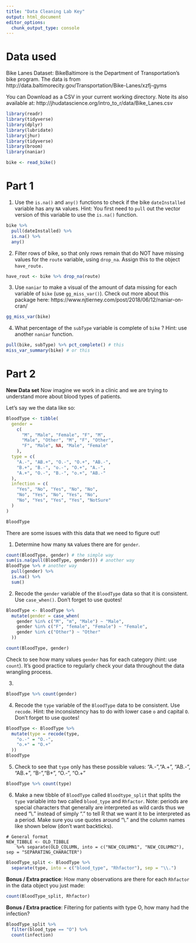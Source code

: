 ```yaml
---
title: "Data Cleaning Lab Key"
output: html_document
editor_options: 
  chunk_output_type: console
---
```


# Data used

Bike Lanes Dataset: BikeBaltimore is the Department of Transportation's bike program. 
The data is from http://data.baltimorecity.gov/Transportation/Bike-Lanes/xzfj-gyms

You can Download as a CSV in your current working directory.  Note its also available at: 	http://jhudatascience.org/intro_to_r/data/Bike_Lanes.csv 

```r
library(readr)
library(tidyverse)
library(dplyr)
library(lubridate)
library(jhur)
library(tidyverse)
library(broom)
library(naniar)

bike <- read_bike()
```

# Part 1


1.  Use the `is.na()`  and `any()` functions to check if the bike `dateInstalled` variable has any `NA` values. 
Hint: You first need to `pull` out the vector version of this variable to use the `is.na()` function.

```r
bike %>%
  pull(dateInstalled) %>%
  is.na() %>%
  any()
```



2.  Filter rows of bike, so that only rows remain that do NOT have missing values for the `route` variable,  using `drop_na`. Assign this to the object `have_route.`

```r
have_rout <- bike %>% drop_na(route)
```

3.  Use `naniar` to make a visual of the amount of data missing for each variable of `bike` (use `gg_miss_var()`). Check out more about this package here: https://www.njtierney.com/post/2018/06/12/naniar-on-cran/

```r
gg_miss_var(bike)
```


4. What percentage of the `subType` variable is complete of `bike` ? Hint: use another `naniar` function.
 
```r
pull(bike, subType) %>% pct_complete() # this
miss_var_summary(bike) # or this
```

# Part 2

**New Data set**
Now imagine we work in a clinic and we are trying to understand more about blood types of patients. 

Let's say we the data like so:

```r
BloodType <- tibble(
  gender =
    c(
      "M", "Male", "Female", "F", "M",
      "Male", "Other", "M", "F", "Other",
      "F", "Male", NA, "Male", "Female"
    ),
  type = c(
    "A.-", "AB.+", "O.-", "O.+", "AB.-",
    "B.+", "B.-", "o.-", "O.+", "A.-",
    "A.+", "O.-", "B.-", "o.+", "AB.-"
  ),
  infection = c(
    "Yes", "No", "Yes", "No", "No",
    "No", "Yes", "No", "Yes", "No",
    "No", "Yes", "Yes", "Yes", "NotSure"
  )
)

BloodType
```

There are some issues with this data that we need to figure out!

1. Determine how many `NA` values there are for `gender`. 

```r
count(BloodType, gender) # the simple way
sum(is.na(pull(BloodType, gender))) # another way
BloodType %>% # another way
  pull(gender) %>%
  is.na() %>%
  sum()
```

2. Recode the `gender` variable of the `BloodType` data so that it is consistent. Use `case_when()`. Don't forget to use quotes!

```r

BloodType <- BloodType %>%
  mutate(gender = case_when(
    gender %in% c("M", "m", "Male") ~ "Male",
    gender %in% c("F", "female", "Female") ~ "Female",
    gender %in% c("Other") ~ "Other"
  ))

count(BloodType, gender)
```

Check to see how many values `gender` has for each category (hint: use `count`). It's good practice to regularly check your data throughout the data wrangling process.

3.
```r
BloodType %>% count(gender)
```

4. Recode the `type` variable of the `BloodType` data to be consistent. Use `recode`. Hint: the inconsistency has to do with lower case `o` and capital `O`. Don't forget to use quotes!
```r
BloodType <- BloodType %>%
  mutate(type = recode(type,
    "o.-" = "O.-",
    "o.+" = "O.+"
  ))
BloodType
```

5. Check to see that `type` only has these possible values:
 "A.-","A.+", "AB.-", "AB.+", "B-","B+", "O.-", "O.+"

```r
BloodType %>% count(type)
```

6. Make a new tibble of `BloodType` called `Bloodtype_split` that splits the `type` variable into two called `blood_type` and  `Rhfactor`. Note: periods are special characters that generally are interpreted as wild cards thus we need "\\." instead of simply "." to tell R that we want it to be interpreted as a period. Make sure you use quotes around "\\." and the column names like shown below (don't want backticks).

```
# General format
NEW_TIBBLE <- OLD_TIBBLE 
    %>% separate(OLD_COLUMN, into = c("NEW_COLUMN1", "NEW_COLUMN2"), sep = "SEPARATING_CHARACTER")
```

```r
BloodType_split <- BloodType %>%
  separate(type, into = c("blood_type", "Rhfactor"), sep = "\\.")
```

**Bonus / Extra practice**: How many observations are there for each `Rhfactor` in the data object you just made:
```r
count(BloodType_split, Rhfactor)
```

**Bonus / Extra practice**: Filtering for patients with type O, how many had the infection?
```r
BloodType_split %>%
  filter(blood_type == "O") %>%
  count(infection)
```



